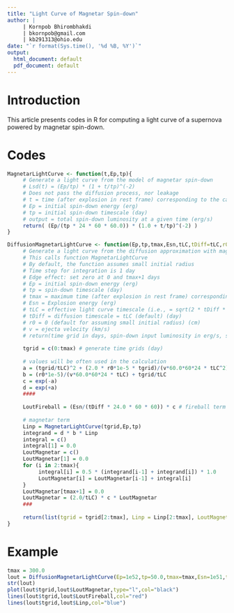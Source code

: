 ---
title: "Light Curve of Magnetar Spin-down"
author: |
     | Kornpob Bhirombhakdi
     | bkornpob@gmail.com
     | kb291313@ohio.edu
date: "`r format(Sys.time(), '%d %B, %Y')`"
output:
  html_document: default
  pdf_document: default
---

# Introduction

This article presents codes in R for computing a light curve of a supernova powered by magnetar spin-down.

# Codes

``` {r, cache=TRUE}
MagnetarLightCurve <- function(t,Ep,tp){
     # Generate a light curve from the model of magnetar spin-down
     # Lsd(t) = (Ep/tp) * (1 + t/tp)^(-2)
     # Does not pass the diffusion process, nor leakage
     # t = time (after explosion in rest frame) corresponding to the calculated spin-down luminosity (day)
     # Ep = initial spin-down energy (erg)
     # tp = initial spin-down timescale (day)
     # output = total spin-down luminosity at a given time (erg/s)
     return( (Ep/(tp * 24 * 60 * 60.0)) * (1.0 + t/tp)^(-2) )
}

DiffusionMagnetarLightCurve <- function(Ep,tp,tmax,Esn,tLC,tDiff=tLC,r0=0.0,v=1e4){
     # Generate a light curve from the diffusion approximation with magnetar spin-down engine from 1 - tmax days
     # This calls function MagnetarLightCurve
     # By default, the function assumes small initial radius
     # Time step for integration is 1 day
     # Edge effect: set zero at 0 and tmax+1 days
     # Ep = initial spin-down energy (erg)
     # tp = spin-down timescale (day)
     # tmax = maximum time (after explosion in rest frame) corresponding to the calculated output luminosity (day)
     # Esn = Explosion energy (erg)
     # tLC = effective light curve timescale (i.e., = sqrt(2 * tDiff * tExp)) (day)
     # tDiff = diffusion timescale = tLC (default) (day)
     # r0 = 0 (default for assuming small initial radius) (cm)
     # v = ejecta velocity (km/s)
     # return(time grid in days, spin-down input luminosity in erg/s, spin-down diffused output luminosity in erg/s, fireball luminosity in erg/s)
     
     tgrid = c(0:tmax) # generate time grids (day)
     
     # values will be often used in the calculation
     a = (tgrid/tLC)^2 + (2.0 * r0*1e-5 * tgrid)/(v*60.0*60*24 * tLC^2) # changing units
     b = (r0*1e-5)/(v*60.0*60*24 * tLC) + tgrid/tLC
     c = exp(-a)
     d = exp(+a)
     ####
     
     LoutFireball = (Esn/(tDiff * 24.0 * 60 * 60)) * c # fireball term
     
     # magnetar term
     Linp = MagnetarLightCurve(tgrid,Ep,tp)
     integrand = d * b * Linp
     integral = c()
     integral[1] = 0.0
     LoutMagnetar = c()
     LoutMagnetar[1] = 0.0
     for (i in 2:tmax){
          integral[i] = 0.5 * (integrand[i-1] + integrand[i]) * 1.0
          LoutMagnetar[i] = LoutMagnetar[i-1] + integral[i]
     }
     LoutMagnetar[tmax+1] = 0.0
     LoutMagnetar = (2.0/tLC) * c * LoutMagnetar
     ###
     
     return(list(tgrid = tgrid[2:tmax], Linp = Linp[2:tmax], LoutMagnetar = LoutMagnetar[2:tmax], LoutFireball = LoutFireball[2:tmax]))
}
```

# Example

``` {r, cache=TRUE}
tmax = 300.0
lout = DiffusionMagnetarLightCurve(Ep=1e52,tp=50.0,tmax=tmax,Esn=1e51,tLC=80.0)
str(lout)
plot(lout$tgrid,lout$LoutMagnetar,type="l",col="black")
lines(lout$tgrid,lout$LoutFireball,col="red")
lines(lout$tgrid,lout$Linp,col="blue")
```
